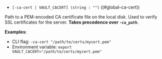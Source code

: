 - `[-ca-cert | VAULT_CACERT] (string : "")` ((#global-ca-cert))

Path to a PEM-encoded CA certificate file on the local disk. Used to verify SSL
certificates for the server. **Takes precedence over `-ca_path`**.

**Examples**:

- CLI flag: `-ca-cert "/path/to/certs/mycert.pem"`
- Environment variable: `export VAULT_CACERT="/path/to/certs/mycert.pem"`

